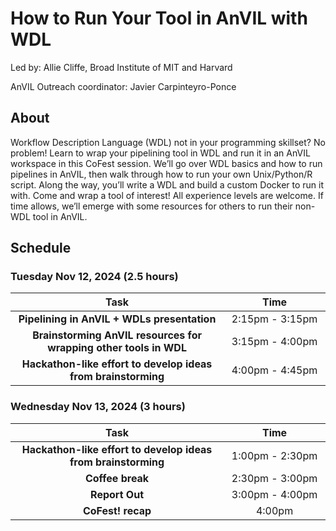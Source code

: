 # How to Run Your Tool in AnVIL with WDL

Led by: Allie Cliffe, Broad Institute of MIT and Harvard

AnVIL Outreach coordinator: Javier Carpinteyro-Ponce

## About

Workflow Description Language (WDL) not in your programming skillset? No problem! Learn to wrap your pipelining tool in WDL and run it in an AnVIL workspace in this CoFest session. We’ll go over WDL basics and how to run pipelines in AnVIL, then walk through how to run your own Unix/Python/R script. Along the way, you’ll write a WDL and build a custom Docker to run it with. Come and wrap a tool of interest! All experience levels are welcome. If time allows, we’ll emerge with some resources for others to run their non-WDL tool in AnVIL. 

## Schedule

### Tuesday Nov 12, 2024 (2.5 hours)

| Task                      | Time |
|:-------------------------:|:-----------:|
| **Pipelining in AnVIL + WDLs presentation** | 2:15pm - 3:15pm |
| **Brainstorming AnVIL resources for wrapping other tools in WDL** | 3:15pm - 4:00pm |
| **Hackathon-like effort to develop ideas from brainstorming** | 4:00pm - 4:45pm |

### Wednesday Nov 13, 2024 (3 hours)

| Task                      | Time |
|:-------------------------:|:-----------:|
| **Hackathon-like effort to develop ideas from brainstorming** | 1:00pm - 2:30pm |
| **Coffee break** | 2:30pm - 3:00pm |
| **Report Out** | 3:00pm - 4:00pm |
| **CoFest! recap** | 4:00pm |

